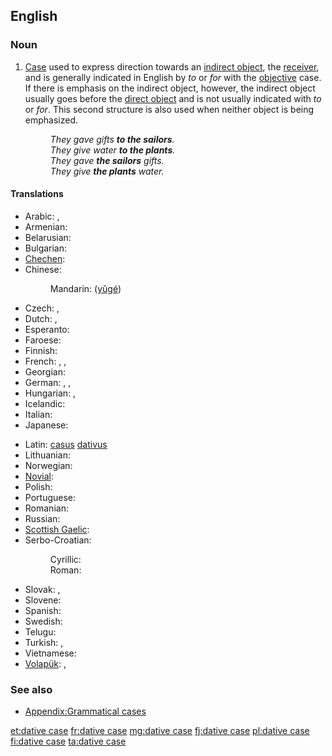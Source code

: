 ==English==
{{wikipedia}}

===Noun===
{{en-noun|head=[[dative]] [[case]]}}

# {{context|grammar|lang=en}} [[case|Case]] used to express direction towards an [[indirect object]], the [[receiver]], and is generally indicated in English by ''to'' or ''for'' with the [[objective]] case. If there is emphasis on the indirect object, however, the indirect object usually goes before the [[direct object]] and is not usually indicated with ''to'' or ''for''. This second structure is also used when neither object is being emphasized.
#: ''They gave gifts '''to the sailors'''. ''
#: ''They give water '''to the plants'''.''
#: ''They gave '''the sailors''' gifts.''
#: ''They give '''the plants''' water.''
====Translations====
{{trans-top|case used to express direction towards an indirect object}}
* Arabic: {{t-|ar|حَالةُ المَفْعُولُ لَهُ|tr=ħáltu l-mafʕūlu láhu|f}}, {{t-|ar|حَالَة مِنْ حَالاَتُ النُّصْب|tr=ħāla min al-ħalātu n-núṣb|f}}
* Armenian: {{t-|hy|տրական հոլով|tr=trakan holov}}
* Belarusian: {{t-|be|давальны склон|tr=davál’ny sklon|m}}
* Bulgarian: {{t-|bg|дателен падеж|tr=dátelen padéž|m}}
* [[Chechen]]: {{tø|ce|лург дожар}}
* Chinese:
*: Mandarin: {{zh-ts|與格|与格}} ([[yǔgé]])
* Czech: {{t+|cs|dativ|m}}, {{t-|cs|třetí pád|m}}
* Dutch: {{t+|nl|datief|m}}, {{t+|nl|derde naamval|m}}
* Esperanto: {{t+|eo|dativo}}
* Faroese: {{t+|fo|hvørjumfall|n}}
* Finnish: {{t+|fi|datiivi}}
* French: {{t+|fr|datif|m}}, {{t+|fr|complément d'objet indirect|m}}, {{t-|fr|C.O.I.|m}}
* Georgian: {{t+|ka|მიცემითი ბრუნვა|sc=Geor|tr=mic'emit'i brunva}}
* German: {{t+|de|Dativ|m}}, {{t+|de|Wemfall|m}}, {{t-|de|dritter Fall|m}}
* Hungarian: {{t-|hu|részes eset}}, {{t-|hu|részeshatározó eset}}
* Icelandic: {{t+|is|þágufall|n}}
* Italian: {{t-|it|caso dativo|m}}
* Japanese: {{t+|ja|与格|tr=よかく, yokaku}}
{{trans-mid}}
* Latin: [[casus]] [[dativus]] {{m}}
* Lithuanian: {{t+|lt|naudininkas|m}}
* Norwegian: {{t-|no|dativ|m}}
* [[Novial]]: {{tø|nov|dative}}
* Polish: {{t+|pl|celownik|m}}
* Portuguese: {{t-|pt|caso dativo|m}}
* Romanian: {{t-|ro|cazul dativ|m}}
* Russian: {{t+|ru|дательный падеж|m|tr=dátel’nyj padéž}}
* [[Scottish Gaelic]]: {{t-|gd|tuiseal tabhartach|m}}
* Serbo-Croatian:
*: Cyrillic: {{t-|sh|датив|m}}
*: Roman: {{t-|sh|dativ|m}}
* Slovak: {{t-|sk|tretí pád|m}}, {{t+|sk|datív|m}}
* Slovene: {{t+|sl|dajalnik|m}}
* Spanish: {{t-|es|caso dativo|m}}
* Swedish: {{t+|sv|dativ}}
* Telugu: {{t-|te|చతుర్థీ విభక్తి|tr=caturthī vibhakti|sc=Telu}}
* Turkish: {{t-|tr|-e hâli}}, {{t+|tr|datif}}
* Vietnamese: {{t-|vi|dữ cách}}
* [[Volapük]]: {{t-|vo|kimefal}}, {{t+|vo|datif}}
{{trans-bottom}}

===See also===
* [[Appendix:Grammatical cases]]

[[et:dative case]]
[[fr:dative case]]
[[mg:dative case]]
[[fj:dative case]]
[[pl:dative case]]
[[fi:dative case]]
[[ta:dative case]]
